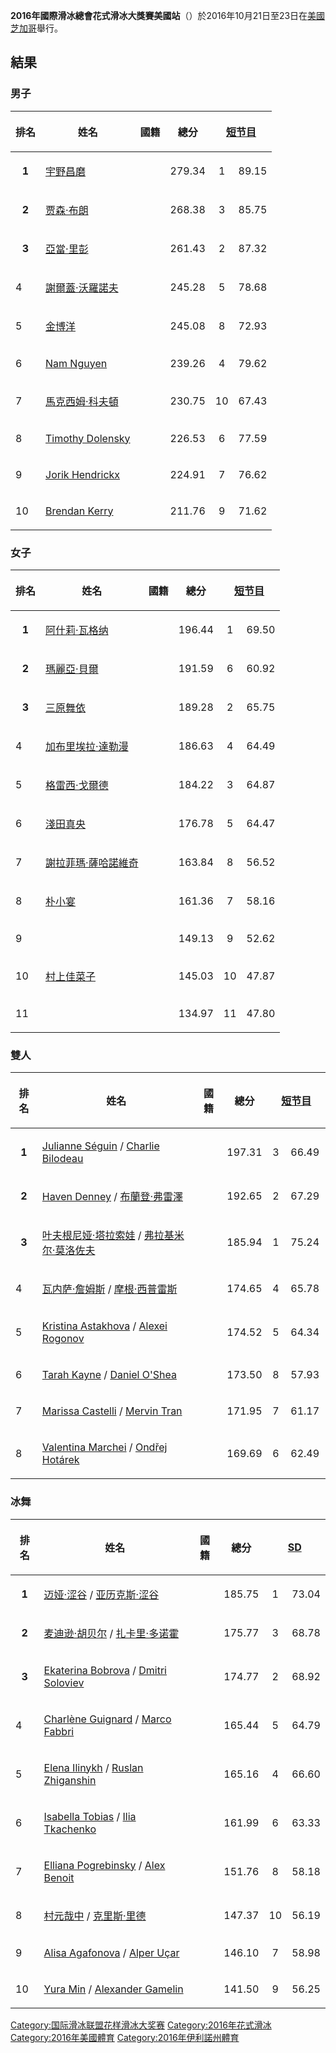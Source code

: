 {{multiple issues|
{{expand|time=2016-12-03T03:10:36+00:00}}
{{primarysources|time=2016-12-03T03:10:36+00:00}}
{{unreferenced|time=2016-12-03T03:10:36+00:00}}
{{refimprove|time=2016-12-03T03:10:44+00:00}}
}}
{{Infobox Figure Skating Competition
| title= 2016年國際滑冰總會花式滑冰大獎賽美國站
| comptype= [[国际滑冰联盟花样滑冰大奖赛|国际滑冰联盟花样滑冰大奖赛]]
| startdate= 10月21日
| enddate= 23日
| skatingseason= {{link-en|2016–17|2016–17 figure skating season}}
| location= 美國[[芝加哥|芝加哥]]
| host= {{link-en|美國滑冰協會|U.S. Figure Skating}}
| venue=
| prizemoney= 
| championmen= {{flagicon|JPN}} [[宇野昌磨|宇野昌磨]]
| championladies= {{flagicon|USA}} [[阿什莉·瓦格纳|阿什莉·瓦格纳]] 
| championpairs= {{flagicon|CAN}} [[Julianne_Séguin|Julianne Séguin]] / [[Charlie_Bilodeau|Charlie Bilodeau]]
| championdance= {{flagicon|USA}} [[迈娅·涩谷|迈娅·涩谷]] / [[亚历克斯·涩谷|亚历克斯·涩谷]]
| previouscomp= [[2015年國際滑冰總會花式滑冰大獎賽美國站|2015年國際滑冰總會花式滑冰大獎賽美國站]]
| nextcomp= [[2017年國際滑冰總會花樣滑冰大獎賽美國站|2017年國際滑冰總會花樣滑冰大獎賽美國站]]
| previousgp= 
| nextgp= [[2016年國際滑冰總會花式滑冰大獎賽加拿大站|2016年國際滑冰總會花式滑冰大獎賽加拿大站]]
}}

'''2016年國際滑冰總會花式滑冰大獎賽美國站'''（{{lang-en|2016 Skate America}}）於2016年10月21日至23日在[[美國|美國]][[芝加哥|芝加哥]]舉行。

==結果==
===男子===
{| class="wikitable sortable"
|-
! 排名
! 姓名
! 國籍
! 總分
! colspan="2" width="80px" | [[短节目|短节目]]
! colspan="2" width="80px" | [[自由滑|自由滑]]
|- bgcolor="gold"
| align="center" | '''1'''
| [[宇野昌磨|宇野昌磨]]
| {{JPN}}
| align="center" | 279.34
| align="center" | 1
| align="center" | 89.15
| align="center" | 1
| align="center" | 190.19
|- bgcolor="silver"
| align="center" | '''2'''
| [[贾森·布朗_(花样滑冰运动员)|贾森·布朗]]
| {{USA}}
| align="center" | 268.38
| align="center" | 3
| align="center" | 85.75
| align="center" | 2
| align="center" | 182.63
|- bgcolor="cc9966"
| align="center" | '''3'''
| [[亞當·里彭|亞當·里彭]]
| {{USA}}
| align="center" | 261.43
| align="center" | 2
| align="center" | 87.32
| align="center" | 3
| align="center" | 174.11
|-
! 4
| [[謝爾蓋·沃羅諾夫|謝爾蓋·沃羅諾夫]]
| {{RUS}}
| align="center" | 245.28
| align="center" | 5
| align="center" | 78.68
| align="center" | 5
| align="center" | 166.60
|-
! 5
| [[金博洋|金博洋]]
| {{CHN}}
| align="center" | 245.08
| align="center" | 8
| align="center" | 72.93
| align="center" | 4
| align="center" | 172.15
|-
! 6
| [[Nam_Nguyen|Nam Nguyen]]
| {{CAN}}
| align="center" | 239.26
| align="center" | 4
| align="center" | 79.62
| align="center" | 7
| align="center" | 159.64
|-
! 7
| [[馬克西姆·科夫頓|馬克西姆·科夫頓]]
| {{RUS}}
| align="center" | 230.75
| align="center" | 10
| align="center" | 67.43
| align="center" | 6
| align="center" | 163.32
|-
! 8
| [[Timothy_Dolensky|Timothy Dolensky]]
| {{USA}}
| align="center" | 226.53
| align="center" | 6
| align="center" | 77.59
| align="center" | 8
| align="center" | 148.94
|-
! 9
| [[Jorik_Hendrickx|Jorik Hendrickx]]
| {{BEL}}
| align="center" | 224.91
| align="center" | 7
| align="center" | 76.62
| align="center" | 9
| align="center" | 148.29
|-
! 10
| [[Brendan_Kerry|Brendan Kerry]]
| {{AUS}}
| align="center" | 211.76
| align="center" | 9
| align="center" | 71.62
| align="center" | 10
| align="center" | 140.14
|}

===女子===
{| class="wikitable sortable"
|-
! 排名
! 姓名
! 國籍
! 總分
! colspan="2" width="80px" | [[短节目|短节目]]
! colspan="2" width="80px" | [[自由滑|自由滑]]
|- bgcolor="gold"
| align="center" | '''1'''
| [[阿什莉·瓦格纳|阿什莉·瓦格纳]]
| {{USA}}
| align="center" | 196.44
| align="center" | 1
| align="center" | 69.50
| align="center" | 2
| align="center" | 126.94
|- bgcolor="silver"
| align="center" | '''2'''
| [[瑪麗亞·貝爾|瑪麗亞·貝爾]]
| {{USA}}
| align="center" | 191.59
| align="center" | 6
| align="center" | 60.92
| align="center" | 1
| align="center" | 130.67
|- bgcolor="cc9966"
| align="center" | '''3'''
| [[三原舞依|三原舞依]]
| {{JPN}}
| align="center" | 189.28
| align="center" | 2
| align="center" | 65.75
| align="center" | 3
| align="center" | 123.53
|-
! 4
| [[加布里埃拉·達勒漫|加布里埃拉·達勒漫]]
| {{CAN}}
| align="center" | 186.63
| align="center" | 4
| align="center" | 64.49
| align="center" | 4
| align="center" | 122.14
|-
! 5
| [[格雷西·戈爾德|格雷西·戈爾德]]
| {{USA}}
| align="center" | 184.22
| align="center" | 3
| align="center" | 64.87
| align="center" | 5
| align="center" | 119.35
|-
! 6
| [[淺田真央|淺田真央]]
| {{JPN}}
| align="center" | 176.78
| align="center" | 5
| align="center" | 64.47
| align="center" | 6
| align="center" | 112.31
|-
! 7
| [[謝拉菲瑪·薩哈諾維奇|謝拉菲瑪·薩哈諾維奇]]
| {{RUS}}
| align="center" | 163.84
| align="center" | 8
| align="center" | 56.52
| align="center" | 7
| align="center" | 107.32
|-
! 8
| [[朴小宴|朴小宴]]
| {{KOR}}
| align="center" | 161.36
| align="center" | 7
| align="center" | 58.16
| align="center" | 8
| align="center" | 103.20
|-
! 9
| {{link-en|羅伯塔·羅德基埃羅|Roberta Rodeghiero}}
| {{ITA}}
| align="center" | 149.13
| align="center" | 9
| align="center" | 52.62
| align="center" | 10
| align="center" | 96.51
|-
! 10
| [[村上佳菜子|村上佳菜子]]
| {{JPN}}
| align="center" | 145.03
| align="center" | 10
| align="center" | 47.87
| align="center" | 9
| align="center" | 97.16
|-
! 11
| {{link-en|安吉麗娜·布拉爾斯卡|Angelīna Kučvaļska}}
| {{LAT}}
| align="center" | 134.97
| align="center" | 11
| align="center" | 47.80
| align="center" | 11
| align="center" | 87.17
|}

===雙人===
{| class="wikitable sortable"
|-
! 排名
! 姓名
! 國籍
! 總分
! colspan="2" width="80px" | [[短节目|短节目]]
! colspan="2" width="80px" | [[自由滑|自由滑]]
|- bgcolor="gold"
| align="center" | '''1'''
| [[Julianne_Séguin|Julianne Séguin]] / [[Charlie_Bilodeau|Charlie Bilodeau]]
| {{CAN}}
| align="center" | 197.31
| align="center" | 3
| align="center" | 66.49
| align="center" | 1
| align="center" | 130.82
|- bgcolor="silver"
| align="center" | '''2'''
| [[Haven_Denney|Haven Denney]] / [[布蘭登·米高·弗雷澤|布蘭登·弗雷澤]]
| {{USA}}
| align="center" | 192.65
| align="center" | 2
| align="center" | 67.29
| align="center" | 2
| align="center" | 125.36
|- bgcolor="cc9966"
| align="center" | '''3'''
| [[叶夫根尼娅·塔拉索娃|叶夫根尼娅·塔拉索娃]] / [[弗拉基米尔·莫洛佐夫_(花样滑冰运动员)|弗拉基米尔·莫洛佐夫]]
| {{RUS}}
| align="center" | 185.94
| align="center" | 1
| align="center" | 75.24
| align="center" | 5
| align="center" | 110.70
|-
! 4
| [[瓦内萨·詹姆斯|瓦内萨·詹姆斯]] / [[摩根·西普雷斯|摩根·西普雷斯]]
| {{FRA}}
| align="center" | 174.65
| align="center" | 4
| align="center" | 65.78
| align="center" | 7
| align="center" | 108.87
|-
! 5
| [[Kristina_Astakhova|Kristina Astakhova]] / [[Alexei_Rogonov|Alexei Rogonov]]
| {{RUS}}
| align="center" | 174.52
| align="center" | 5
| align="center" | 64.34
| align="center" | 6
| align="center" | 110.18
|-
! 6
| [[Tarah_Kayne|Tarah Kayne]] / [[Daniel_O'Shea_(figure_skater)|Daniel O'Shea]]
| {{USA}}
| align="center" | 173.50
| align="center" | 8
| align="center" | 57.93
| align="center" | 3
| align="center" | 115.57
|-
! 7
| [[Marissa_Castelli|Marissa Castelli]] / [[Mervin_Tran|Mervin Tran]]
| {{USA}}
| align="center" | 171.95
| align="center" | 7
| align="center" | 61.17
| align="center" | 4
| align="center" | 110.78
|-
! 8
| [[Valentina_Marchei|Valentina Marchei]] / [[Ondřej_Hotárek|Ondřej Hotárek]]
| {{ITA}}
| align="center" | 169.69
| align="center" | 6
| align="center" | 62.49
| align="center" | 8
| align="center" | 107.20
|}

===冰舞===
{| class="wikitable sortable"
|-
! 排名
! 姓名
! 國籍
! 總分
! colspan="2" width="80px" | [[Short_dance|SD]]
! colspan="2" width="80px" | [[Free_dance|FD]]
|- bgcolor="gold"
| align="center" | '''1'''
| [[迈娅·涩谷|迈娅·涩谷]] / [[亚历克斯·涩谷|亚历克斯·涩谷]]
| {{USA}}
| align="center" | 185.75
| align="center" | 1
| align="center" | 73.04
| align="center" | 1
| align="center" | 112.71
|- bgcolor="silver"
| align="center" | '''2'''
| [[麦迪逊·胡贝尔|麦迪逊·胡贝尔]] / [[扎卡里·多诺霍|扎卡里·多诺霍]]
| {{USA}}
| align="center" | 175.77
| align="center" | 3
| align="center" | 68.78
| align="center" | 2
| align="center" | 106.99
|- bgcolor="cc9966"
| align="center" | '''3'''
| [[Ekaterina_Bobrova|Ekaterina Bobrova]] / [[Dmitri_Soloviev|Dmitri Soloviev]]
| {{RUS}}
| align="center" | 174.77
| align="center" | 2
| align="center" | 68.92
| align="center" | 3
| align="center" | 105.85
|-
! 4
| [[Charlène_Guignard|Charlène Guignard]] / [[Marco_Fabbri|Marco Fabbri]]
| {{ITA}}
| align="center" | 165.44
| align="center" | 5
| align="center" | 64.79
| align="center" | 4
| align="center" | 100.65
|-
! 5
| [[Elena_Ilinykh|Elena Ilinykh]] / [[Ruslan_Zhiganshin|Ruslan Zhiganshin]]
| {{RUS}}
| align="center" | 165.16
| align="center" | 4
| align="center" | 66.60
| align="center" | 6
| align="center" | 98.56
|-
! 6
| [[Isabella_Tobias|Isabella Tobias]] / [[Ilia_Tkachenko|Ilia Tkachenko]]
| {{ISR}}
| align="center" | 161.99
| align="center" | 6
| align="center" | 63.33
| align="center" | 5
| align="center" | 98.66
|-
! 7
| [[Elliana_Pogrebinsky|Elliana Pogrebinsky]] / [[Alex_Benoit|Alex Benoit]]
| {{USA}}
| align="center" | 151.76
| align="center" | 8
| align="center" | 58.18
| align="center" | 7
| align="center" | 93.58
|-
! 8
| [[村元哉中|村元哉中]] / [[克里斯·里德|克里斯·里德]]
| {{JPN}}
| align="center" | 147.37
| align="center" | 10
| align="center" | 56.19
| align="center" | 8
| align="center" | 91.18
|-
! 9
| [[Alisa_Agafonova|Alisa Agafonova]] / [[Alper_Uçar|Alper Uçar]]
| {{TUR}}
| align="center" | 146.10
| align="center" | 7
| align="center" | 58.98
| align="center" | 9
| align="center" | 87.12
|-
! 10
| [[Yura_Min|Yura Min]] / [[Alexander_Gamelin|Alexander Gamelin]]
| {{KOR}}
| align="center" | 141.50
| align="center" | 9
| align="center" | 56.25
| align="center" | 10
| align="center" | 85.25
|}

[[Category:国际滑冰联盟花样滑冰大奖赛|Category:国际滑冰联盟花样滑冰大奖赛]]
[[Category:2016年花式滑冰|Category:2016年花式滑冰]]
[[Category:2016年美國體育|Category:2016年美國體育]]
[[Category:2016年伊利諾州體育|Category:2016年伊利諾州體育]]